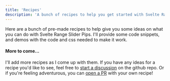 ```yaml
---
title: 'Recipes'
description: 'A bunch of recipes to help you get started with Svelte Range Slider Pips'
---
```



Here are a bunch of pre-made recipes to help give you some ideas on what you 
can do with Svelte Range Slider Pips. I'll provide some code snippets, and
demos with the code and css needed to make it work.


<RecipeList>
  <Recipe name="Color Picker UI" link="recipes/color-picker" image="color-ui" />
  <Recipe name="Daisy UI" link="recipes/daisy-ui" image="daisy-ui" />
  <Recipe name="Price Range" link="recipes/price-range" image="price-gradient" />
</RecipeList>

#### More to come...
I'll add more recipes as I come up with them. If you have any ideas for a recipe
you'd like to see, feel free to [<Icon name="twemoji:speaking-head" /> start a discussion](https://github.com/simeydotme/svelte-range-slider-pips/discussions/categories/ideas)
on the github repo. Or if you're feeling adventurous, you can [<Icon name="ion:git-merge-outline" /> open a PR](https://github.com/simeydotme/svelte-range-slider-pips/pulls)
with your own recipe! <Icon name="twemoji:red-heart" />